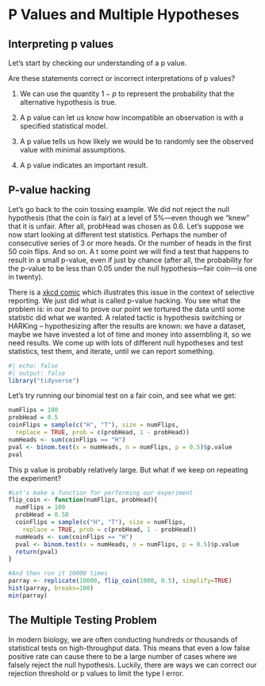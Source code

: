 # P Values and Multiple Hypotheses

## Interpreting p values

Let's start by checking our understanding of a p value.

::: {.callout-caution appearance="simple" icon="false"}
Are these statements correct or incorrect interpretations of p values?

1.  We can use the quantity $1-p$ to represent the probability that the alternative hypothesis is true.

2.  A p value can let us know how incompatible an observation is with a specified statistical model.

3.  A p value tells us how likely we would be to randomly see the observed value with minimal assumptions.

4.  A p value indicates an important result.
:::

## P-value hacking

Let's go back to the coin tossing example. We did not reject the null hypothesis (that the coin is fair) at a level of 5%---even though we "knew" that it is unfair. After all, probHead was chosen as 0.6. Let's suppose we now start looking at different test statistics. Perhaps the number of consecutive series of 3 or more heads. Or the number of heads in the first 50 coin flips. And so on. A t some point we will find a test that happens to result in a small p-value, even if just by chance (after all, the probability for the p-value to be less than 0.05 under the null hypothesis---fair coin---is one in twenty).

There is a [xkcd comic](http://xkcd.com/882) which illustrates this issue in the context of selective reporting. We just did what is called p-value hacking. You see what the problem is: in our zeal to prove our point we tortured the data until some statistic did what we wanted. A related tactic is hypothesis switching or HARKing -- hypothesizing after the results are known: we have a dataset, maybe we have invested a lot of time and money into assembling it, so we need results. We come up with lots of different null hypotheses and test statistics, test them, and iterate, until we can report something.

```r
#| echo: false
#| output: false
library("tidyverse")
```

Let's try running our binomial test on a fair coin, and see what we get:

```r
numFlips = 100
probHead = 0.5
coinFlips = sample(c("H", "T"), size = numFlips,
  replace = TRUE, prob = c(probHead, 1 - probHead))
numHeads <- sum(coinFlips == "H")
pval <- binom.test(x = numHeads, n = numFlips, p = 0.5)$p.value
pval
```

This p value is probably relatively large. But what if we keep on repeating the experiment?

```r
#Let's make a function for performing our experiment
flip_coin <- function(numFlips, probHead){
  numFlips = 100
  probHead = 0.50
  coinFlips = sample(c("H", "T"), size = numFlips,
    replace = TRUE, prob = c(probHead, 1 - probHead))
  numHeads <- sum(coinFlips == "H")
  pval <- binom.test(x = numHeads, n = numFlips, p = 0.5)$p.value
  return(pval)
}

#And then run it 10000 times
parray <- replicate(10000, flip_coin(1000, 0.5), simplify=TRUE)
hist(parray, breaks=100)
min(parray)
```

## The Multiple Testing Problem

In modern biology, we are often conducting hundreds or thousands of statistical tests on high-throughput data. This means that even a low false positive rate can cause there to be a large number of cases where we falsely reject the null hypothesis. Luckily, there are ways we can correct our rejection threshold or p values to limit the type I error.
